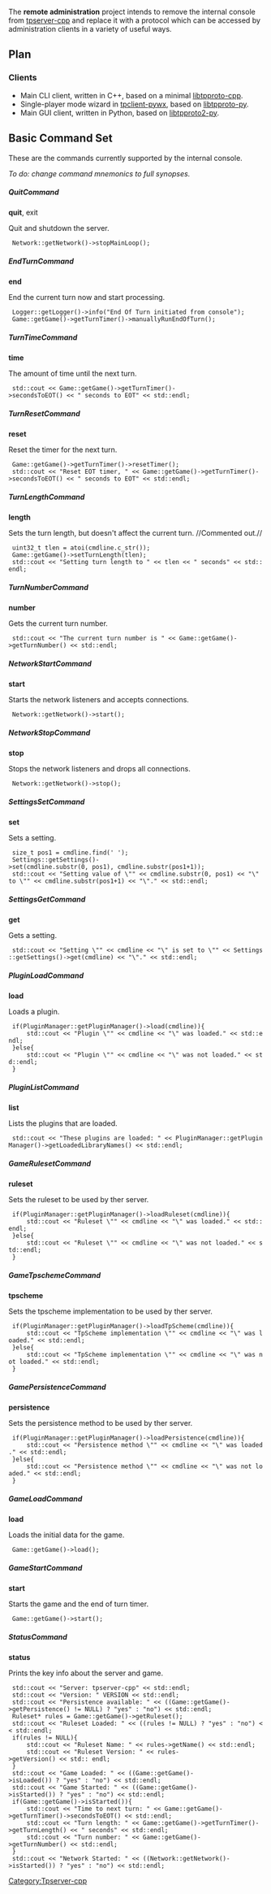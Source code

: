The '''remote administration''' project intends to remove the internal console from [[tpserver-cpp]] and replace it with a protocol which can be accessed by administration clients in a variety of useful ways.

== Plan ==

=== Clients ===

* Main CLI client, written in C++, based on a minimal [[libtpproto-cpp]].
* Single-player mode wizard in [[tpclient-pywx]], based on [[libtpproto-py]].
* Main GUI client, written in Python, based on [[libtpproto2-py]].

== Basic Command Set ==

These are the commands currently supported by the internal console.

''To do: change command mnemonics to full synopses.''

===== QuitCommand =====

'''quit''', exit

Quit and shutdown the server.

  Network::getNetwork()->stopMainLoop();

===== EndTurnCommand =====

'''end'''

End the current turn now and start processing.

  Logger::getLogger()->info("End Of Turn initiated from console");
  Game::getGame()->getTurnTimer()->manuallyRunEndOfTurn();

===== TurnTimeCommand =====

'''time'''

The amount of time until the next turn.

  std::cout << Game::getGame()->getTurnTimer()->secondsToEOT() << " seconds to EOT" << std::endl;

===== TurnResetCommand =====

'''reset'''

Reset the timer for the next turn.

  Game::getGame()->getTurnTimer()->resetTimer();
  std::cout << "Reset EOT timer, " << Game::getGame()->getTurnTimer()->secondsToEOT() << " seconds to EOT" << std::endl;

===== TurnLengthCommand =====

'''length'''

Sets the turn length, but doesn't affect the current turn. //Commented out.//

  uint32_t tlen = atoi(cmdline.c_str());
  Game::getGame()->setTurnLength(tlen);
  std::cout << "Setting turn length to " << tlen << " seconds" << std::endl;

===== TurnNumberCommand =====

'''number'''

Gets the current turn number.

  std::cout << "The current turn number is " << Game::getGame()->getTurnNumber() << std::endl;

===== NetworkStartCommand =====

'''start'''

Starts the network listeners and accepts connections.

  Network::getNetwork()->start();

===== NetworkStopCommand =====

'''stop'''

Stops the network listeners and drops all connections.

  Network::getNetwork()->stop();

===== SettingsSetCommand =====

'''set'''

Sets a setting.

  size_t pos1 = cmdline.find(' ');
  Settings::getSettings()->set(cmdline.substr(0, pos1), cmdline.substr(pos1+1));
  std::cout << "Setting value of \"" << cmdline.substr(0, pos1) << "\" to \"" << cmdline.substr(pos1+1) << "\"." << std::endl;

===== SettingsGetCommand =====

'''get'''

Gets a setting.

  std::cout << "Setting \"" << cmdline << "\" is set to \"" << Settings::getSettings()->get(cmdline) << "\"." << std::endl;

===== PluginLoadCommand =====

'''load'''

Loads a plugin.

  if(PluginManager::getPluginManager()->load(cmdline)){
      std::cout << "Plugin \"" << cmdline << "\" was loaded." << std::endl;
  }else{
      std::cout << "Plugin \"" << cmdline << "\" was not loaded." << std::endl;
  }

===== PluginListCommand =====

'''list'''

Lists the plugins that are loaded.

  std::cout << "These plugins are loaded: " << PluginManager::getPluginManager()->getLoadedLibraryNames() << std::endl;

===== GameRulesetCommand =====

'''ruleset'''

Sets the ruleset to be used by ther server.

  if(PluginManager::getPluginManager()->loadRuleset(cmdline)){
      std::cout << "Ruleset \"" << cmdline << "\" was loaded." << std::endl;
  }else{
      std::cout << "Ruleset \"" << cmdline << "\" was not loaded." << std::endl;
  }

===== GameTpschemeCommand =====

'''tpscheme'''

Sets the tpscheme implementation to be used by ther server.

  if(PluginManager::getPluginManager()->loadTpScheme(cmdline)){
      std::cout << "TpScheme implementation \"" << cmdline << "\" was loaded." << std::endl;
  }else{
      std::cout << "TpScheme implementation \"" << cmdline << "\" was not loaded." << std::endl;
  }

===== GamePersistenceCommand =====

'''persistence'''

Sets the persistence method to be used by ther server.

  if(PluginManager::getPluginManager()->loadPersistence(cmdline)){
      std::cout << "Persistence method \"" << cmdline << "\" was loaded." << std::endl;
  }else{
      std::cout << "Persistence method \"" << cmdline << "\" was not loaded." << std::endl;
  }

===== GameLoadCommand =====

'''load'''

Loads the initial data for the game.

  Game::getGame()->load();

===== GameStartCommand =====

'''start'''

Starts the game and the end of turn timer.

  Game::getGame()->start();

===== StatusCommand =====

'''status'''

Prints the key info about the server and game.

  std::cout << "Server: tpserver-cpp" << std::endl;
  std::cout << "Version: " VERSION << std::endl;
  std::cout << "Persistence available: " << ((Game::getGame()->getPersistence() != NULL) ? "yes" : "no") << std::endl;
  Ruleset* rules = Game::getGame()->getRuleset();
  std::cout << "Ruleset Loaded: " << ((rules != NULL) ? "yes" : "no") << std::endl;
  if(rules != NULL){
      std::cout << "Ruleset Name: " << rules->getName() << std::endl;
      std::cout << "Ruleset Version: " << rules->getVersion() << std:: endl;
  }
  std::cout << "Game Loaded: " << ((Game::getGame()->isLoaded()) ? "yes" : "no") << std::endl;
  std::cout << "Game Started: " << ((Game::getGame()->isStarted()) ? "yes" : "no") << std::endl;
  if(Game::getGame()->isStarted()){
      std::cout << "Time to next turn: " << Game::getGame()->getTurnTimer()->secondsToEOT() << std::endl;
      std::cout << "Turn length: " << Game::getGame()->getTurnTimer()->getTurnLength() << " seconds" << std::endl;
      std::cout << "Turn number: " << Game::getGame()->getTurnNumber() << std::endl;
  }
  std::cout << "Network Started: " << ((Network::getNetwork()->isStarted()) ? "yes" : "no") << std::endl;

[[Category:Tpserver-cpp]]